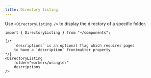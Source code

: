 ```yaml
---
title: Directory listing
---
```


Use `<DirectoryListing />` to display the directory of a specific folder.

```mdx live
import { DirectoryListing } from "~/components";

{/*
    `descriptions` is an optional flag which requires pages
    to have a `description` frontmatter property
*/}
<DirectoryListing
    folder="workers/wrangler"
    descriptions
/>
```